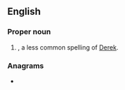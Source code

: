 ==English==

===Proper noun===
{{en-proper noun}}

# {{given name|en|male|from=Germanic languages}}, a less common spelling of [[Derek]].

===Anagrams===
* {{anagrams|en|a=cdekry|drecky}}